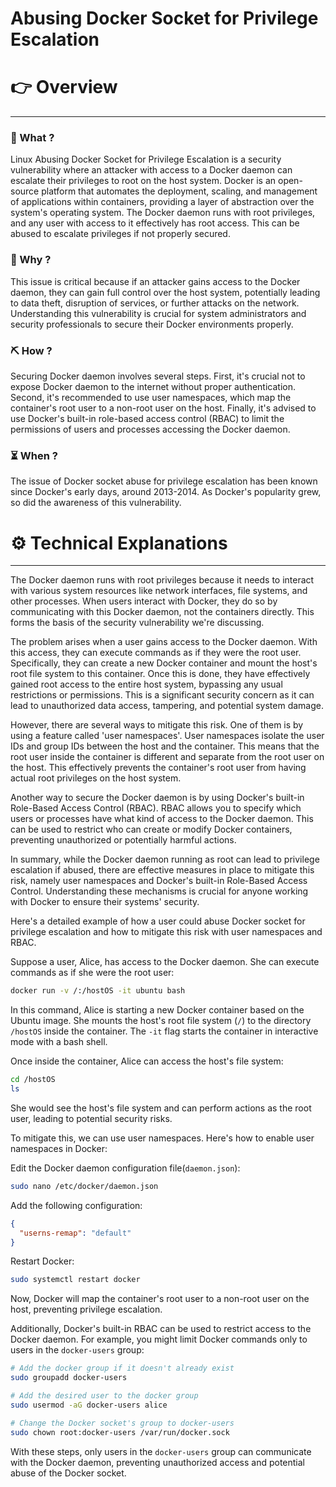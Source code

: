# Abusing Docker Socket for Privilege Escalation


# 👉 Overview

---

### 👀 What ?

Linux Abusing Docker Socket for Privilege Escalation is a security vulnerability where an attacker with access to a Docker daemon can escalate their privileges to root on the host system. Docker is an open-source platform that automates the deployment, scaling, and management of applications within containers, providing a layer of abstraction over the system's operating system. The Docker daemon runs with root privileges, and any user with access to it effectively has root access. This can be abused to escalate privileges if not properly secured.


### 🧐 Why ?

This issue is critical because if an attacker gains access to the Docker daemon, they can gain full control over the host system, potentially leading to data theft, disruption of services, or further attacks on the network. Understanding this vulnerability is crucial for system administrators and security professionals to secure their Docker environments properly.


### ⛏️ How ?

Securing Docker daemon involves several steps. First, it's crucial not to expose Docker daemon to the internet without proper authentication. Second, it's recommended to use user namespaces, which map the container's root user to a non-root user on the host. Finally, it's advised to use Docker's built-in role-based access control (RBAC) to limit the permissions of users and processes accessing the Docker daemon.


### ⏳ When ?

The issue of Docker socket abuse for privilege escalation has been known since Docker's early days, around 2013-2014. As Docker's popularity grew, so did the awareness of this vulnerability.


# ⚙️ Technical Explanations

---

The Docker daemon runs with root privileges because it needs to interact with various system resources like network interfaces, file systems, and other processes. When users interact with Docker, they do so by communicating with this Docker daemon, not the containers directly. This forms the basis of the security vulnerability we're discussing.

The problem arises when a user gains access to the Docker daemon. With this access, they can execute commands as if they were the root user. Specifically, they can create a new Docker container and mount the host's root file system to this container. Once this is done, they have effectively gained root access to the entire host system, bypassing any usual restrictions or permissions. This is a significant security concern as it can lead to unauthorized data access, tampering, and potential system damage.

However, there are several ways to mitigate this risk. One of them is by using a feature called 'user namespaces'. User namespaces isolate the user IDs and group IDs between the host and the container. This means that the root user inside the container is different and separate from the root user on the host. This effectively prevents the container's root user from having actual root privileges on the host system.

Another way to secure the Docker daemon is by using Docker's built-in Role-Based Access Control (RBAC). RBAC allows you to specify which users or processes have what kind of access to the Docker daemon. This can be used to restrict who can create or modify Docker containers, preventing unauthorized or potentially harmful actions.

In summary, while the Docker daemon running as root can lead to privilege escalation if abused, there are effective measures in place to mitigate this risk, namely user namespaces and Docker's built-in Role-Based Access Control. Understanding these mechanisms is crucial for anyone working with Docker to ensure their systems' security.

Here's a detailed example of how a user could abuse Docker socket for privilege escalation and how to mitigate this risk with user namespaces and RBAC.

Suppose a user, Alice, has access to the Docker daemon. She can execute commands as if she were the root user:

```bash
docker run -v /:/hostOS -it ubuntu bash

```

In this command, Alice is starting a new Docker container based on the Ubuntu image. She mounts the host's root file system (`/`) to the directory `/hostOS` inside the container. The `-it` flag starts the container in interactive mode with a bash shell.

Once inside the container, Alice can access the host's file system:

```bash
cd /hostOS
ls

```

She would see the host's file system and can perform actions as the root user, leading to potential security risks.

To mitigate this, we can use user namespaces. Here's how to enable user namespaces in Docker:

Edit the Docker daemon configuration file(`daemon.json`):

```bash
sudo nano /etc/docker/daemon.json

```

Add the following configuration:

```json
{
  "userns-remap": "default"
}

```

Restart Docker:

```bash
sudo systemctl restart docker

```

Now, Docker will map the container's root user to a non-root user on the host, preventing privilege escalation.

Additionally, Docker's built-in RBAC can be used to restrict access to the Docker daemon. For example, you might limit Docker commands only to users in the `docker-users` group:

```bash
# Add the docker group if it doesn't already exist
sudo groupadd docker-users

# Add the desired user to the docker group
sudo usermod -aG docker-users alice

# Change the Docker socket's group to docker-users
sudo chown root:docker-users /var/run/docker.sock

```

With these steps, only users in the `docker-users` group can communicate with the Docker daemon, preventing unauthorized access and potential abuse of the Docker socket.
